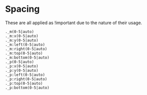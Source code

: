 
<Meta title="3. Modifiers/Spacing" />

# Spacing

These are all applied as !important due to the nature of their usage.

```
._m(0-5|auto)
._m:x(0-5|auto)
._m:y(0-5|auto)
._m:left(0-5|auto)
._m:right(0-5|auto)
._m:top(0-5|auto)
._m:bottom(0-5|auto)
._p(0-5|auto)
._p:x(0-5|auto)
._p:y(0-5|auto)
._p:left(0-5|auto)
._p:right(0-5|auto)
._p:top(0-5|auto)
._p:bottom(0-5|auto)
```



